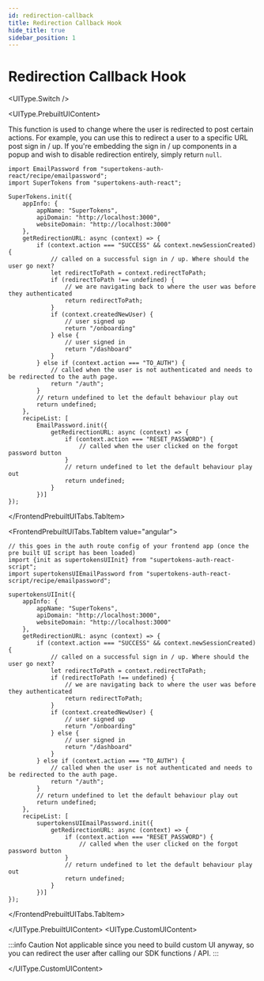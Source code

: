 ```yaml
---
id: redirection-callback
title: Redirection Callback Hook
hide_title: true
sidebar_position: 1
---
```



# Redirection Callback Hook

<UIType.Switch />

<UIType.PrebuiltUIContent>

This function is used to change where the user is redirected to post certain actions. For example, you can use this to redirect a user to a specific URL post sign in / up. If you're embedding the sign in / up components in a popup and wish to disable redirection entirely, simply return `null`.

<FrontendPrebuiltUITabs>
<FrontendPrebuiltUITabs.TabItem value="reactjs">

```tsx
import EmailPassword from "supertokens-auth-react/recipe/emailpassword";
import SuperTokens from "supertokens-auth-react";

SuperTokens.init({
    appInfo: {
        appName: "SuperTokens",
        apiDomain: "http://localhost:3000",
        websiteDomain: "http://localhost:3000"
    },
    getRedirectionURL: async (context) => {
        if (context.action === "SUCCESS" && context.newSessionCreated) {
            // called on a successful sign in / up. Where should the user go next?
            let redirectToPath = context.redirectToPath;
            if (redirectToPath !== undefined) {
                // we are navigating back to where the user was before they authenticated
                return redirectToPath;
            }
            if (context.createdNewUser) {
                // user signed up
                return "/onboarding"
            } else {
                // user signed in
                return "/dashboard"
            }
        } else if (context.action === "TO_AUTH") {
            // called when the user is not authenticated and needs to be redirected to the auth page.
            return "/auth";
        }
        // return undefined to let the default behaviour play out
        return undefined;
    },
    recipeList: [
        EmailPassword.init({
            getRedirectionURL: async (context) => {
                if (context.action === "RESET_PASSWORD") {
                    // called when the user clicked on the forgot password button
                }
                // return undefined to let the default behaviour play out
                return undefined;
            }
        })]
});
```
</FrontendPrebuiltUITabs.TabItem>

<FrontendPrebuiltUITabs.TabItem value="angular">

```tsx
// this goes in the auth route config of your frontend app (once the pre built UI script has been loaded)
import {init as supertokensUIInit} from "supertokens-auth-react-script";
import supertokensUIEmailPassword from "supertokens-auth-react-script/recipe/emailpassword";

supertokensUIInit({
    appInfo: {
        appName: "SuperTokens",
        apiDomain: "http://localhost:3000",
        websiteDomain: "http://localhost:3000"
    },
    getRedirectionURL: async (context) => {
        if (context.action === "SUCCESS" && context.newSessionCreated) {
            // called on a successful sign in / up. Where should the user go next?
            let redirectToPath = context.redirectToPath;
            if (redirectToPath !== undefined) {
                // we are navigating back to where the user was before they authenticated
                return redirectToPath;
            }
            if (context.createdNewUser) {
                // user signed up
                return "/onboarding"
            } else {
                // user signed in
                return "/dashboard"
            }
        } else if (context.action === "TO_AUTH") {
            // called when the user is not authenticated and needs to be redirected to the auth page.
            return "/auth";
        }
        // return undefined to let the default behaviour play out
        return undefined;
    },
    recipeList: [
        supertokensUIEmailPassword.init({
            getRedirectionURL: async (context) => {
                if (context.action === "RESET_PASSWORD") {
                    // called when the user clicked on the forgot password button
                }
                // return undefined to let the default behaviour play out
                return undefined;
            }
        })]
});
```
</FrontendPrebuiltUITabs.TabItem>
</FrontendPrebuiltUITabs>

</UIType.PrebuiltUIContent>
<UIType.CustomUIContent>

:::info Caution
Not applicable since you need to build custom UI anyway, so you can redirect the user after calling our SDK functions / API.
:::

</UIType.CustomUIContent>
